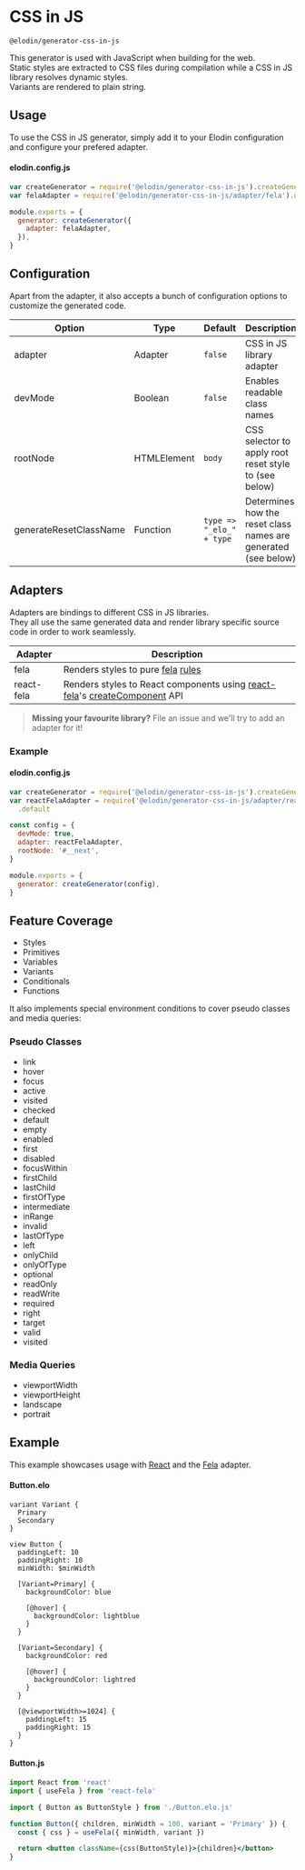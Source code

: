 

# CSS in JS

`@elodin/generator-css-in-js`

This generator is used with JavaScript when building for the web.<br />
Static styles are extracted to CSS files during compilation while a CSS in JS library resolves dynamic styles.<br/>
Variants are rendered to plain string.

## Usage

To use the CSS in JS generator, simply add it to your Elodin configuration and configure your prefered adapter.

#### elodin.config.js

```javascript
var createGenerator = require('@elodin/generator-css-in-js').createGenerator
var felaAdapter = require('@elodin/generator-css-in-js/adapter/fela').default

module.exports = {
  generator: createGenerator({
    adapter: felaAdapter,
  }),
}
```

## Configuration

Apart from the adapter, it also accepts a bunch of configuration options to customize the generated code.

| Option                 | Type        | Default                  | Description                                                    |
| ---------------------- | ----------- | ------------------------ | -------------------------------------------------------------- |
| adapter                | Adapter     | `false`                  | CSS in JS library adapter                                      |
| devMode                | Boolean     | `false`                  | Enables readable class names                                   |
| rootNode               | HTMLElement | `body`                   | CSS selector to apply root reset style to (see below)          |
| generateResetClassName | Function    | `type => "_elo_" + type` | Determines how the reset class names are generated (see below) |

## Adapters

Adapters are bindings to different CSS in JS libraries.<br />
They all use the same generated data and render library specific source code in order to work seamlessly.<br />

| Adapter    | Description                                                                                                                                                                                                  |
| ---------- | ------------------------------------------------------------------------------------------------------------------------------------------------------------------------------------------------------------ |
| fela       | Renders styles to pure [fela](http://fela.js.org) [rules](http://fela.js.org/docs/basics/Rules.html)                                                                                                         |
| react-fela | Renders styles to React components using [react-fela](https://github.com/robinweser/fela/tree/master/packages/react-fela)'s [createComponent](http://fela.js.org/docs/api/bindings/createComponent.html) API |

> **Missing your favourite library?** File an issue and we'll try to add an adapter for it!

### Example

#### elodin.config.js

```javascript
var createGenerator = require('@elodin/generator-css-in-js').createGenerator
var reactFelaAdapter = require('@elodin/generator-css-in-js/adapter/react-fela')
  .default

const config = {
  devMode: true,
  adapter: reactFelaAdapter,
  rootNode: '#__next',
}

module.exports = {
  generator: createGenerator(config),
}
```

## Feature Coverage

- Styles
- Primitives
- Variables
- Variants
- Conditionals
- Functions

It also implements special environment conditions to cover pseudo classes and media queries:

### Pseudo Classes

- link
- hover
- focus
- active
- visited
- checked
- default
- empty
- enabled
- first
- disabled
- focusWithin
- firstChild
- lastChild
- firstOfType
- intermediate
- inRange
- invalid
- lastOfType
- left
- onlyChild
- onlyOfType
- optional
- readOnly
- readWrite
- required
- right
- target
- valid
- visited

### Media Queries

- viewportWidth
- viewportHeight
- landscape
- portrait

## Example

This example showcases usage with [React](https://reactjs.org) and the [Fela](http://fela.js.org) adapter.<br />

#### Button.elo

```elo
variant Variant {
  Primary
  Secondary
}

view Button {
  paddingLeft: 10
  paddingRight: 10
  minWidth: $minWidth

  [Variant=Primary] {
    backgroundColor: blue

    [@hover] {
      backgroundColor: lightblue
    }
  }

  [Variant=Secondary] {
    backgroundColor: red

    [@hover] {
      backgroundColor: lightred
    }
  }

  [@viewportWidth>=1024] {
    paddingLeft: 15
    paddingRight: 15
  }
}
```

#### Button.js

```jsx
import React from 'react'
import { useFela } from 'react-fela'

import { Button as ButtonStyle } from './Button.elo.js'

function Button({ children, minWidth = 100, variant = 'Primary' }) {
  const { css } = useFela({ minWidth, variant })

  return <button className={css(ButtonStyle)}>{children}</button>
}
```
